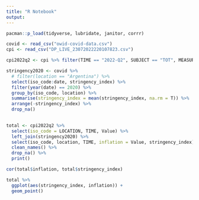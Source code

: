 ```yaml
---
title: "R Notebook"
output: 
---
```


```r
pacman::p_load(tidyverse, lubridate, janitor, corrr)
```

```r
covid <- read_csv("owid-covid-data.csv")
cpi <- read_csv("DP_LIVE_23072022220107823.csv")
```

```r
cpi2022q2 <- cpi %>% filter(TIME == "2022-Q2", SUBJECT == "TOT", MEASURE == "AGRWTH") %>% print()
```

```r
stringency2020 <- covid %>% 
  # filter(location == "Argentina") %>% 
  select(iso_code:date, stringency_index) %>% 
  filter(year(date) == 2020) %>% 
  group_by(iso_code, location) %>% 
  summarise(stringency_index = mean(stringency_index, na.rm = T)) %>% 
  arrange(-stringency_index) %>% 
  drop_na()
  
```
```r
total <- cpi2022q2 %>% 
  select(iso_code = LOCATION, TIME, Value) %>% 
  left_join(stringency2020) %>% 
  select(iso_code, location, TIME, inflation = Value, stringency_index) %>% 
  clean_names() %>% 
  drop_na() %>% 
  print()
```

```r
cor(total$inflation, total$stringency_index)
```

```r
total %>% 
  ggplot(aes(stringency_index, inflation)) +
  geom_point()
```

